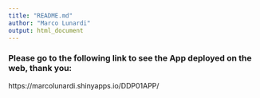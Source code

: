 ```yaml
---
title: "README.md"
author: "Marco Lunardi"
output: html_document
---
```


### Please go to the following link to see the App deployed on the web, thank you:

https://marcolunardi.shinyapps.io/DDP01APP/